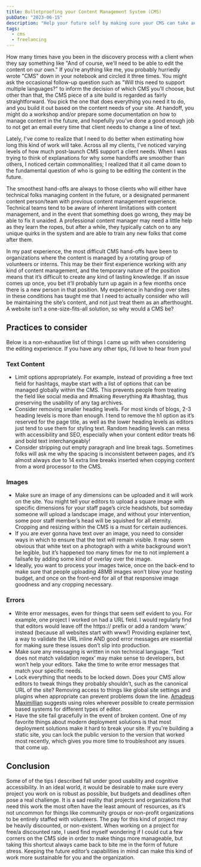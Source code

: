 ---
title: Bulletproofing your Content Management System (CMS)
pubDate: "2023-06-15"
description: "Help your future self by making sure your CMS can take anything clients throw at it."
tags:
  - cms
  - freelancing
---

How many times have you been in the discovery process with a client when they say something like "And of course, we'll need to be able to edit the content on our own." If you're anything like me, you probably hurriedly wrote "CMS" down in your notebook and circled it three times. You might ask the occasional follow-up question such as "Will this need to support multiple languages?" to inform the decision of which CMS you’ll choose, but other than that, the CMS piece of a site build is regarded as fairly straightforward. You pick the one that does everything you need it to do, and you build it out based on the content needs of your site. At handoff, you might do a workshop and/or prepare some documentation on how to manage content in the future, and hopefully you've done a good enough job to not get an email every time that client needs to change a line of text.

Lately, I've come to realize that I need to do better when estimating how long this kind of work will take. Across all my clients, I’ve noticed varying levels of how much post-launch CMS support a client needs. When I was trying to think of explanations for why some handoffs are smoother than others, I noticed certain commonalities; I realized that it all came down to the fundamental question of who is going to be editing the content in the future.

The smoothest hand-offs are always to those clients who will either have technical folks managing content in the future, or a designated permanent content person/team with previous content management experience. Technical teams tend to be aware of inherent limitations with content management, and in the event that something does go wrong, they may be able to fix it unaided. A professional content manager may need a little help as they learn the ropes, but after a while, they typically catch on to any unique quirks in the system and are able to train any new folks that come after them.

In my past experience, the most difficult CMS hand-offs have been to organizations where the content is managed by a rotating group of volunteers or interns. This may be their first experience working with any kind of content management, and the temporary nature of the position means that it’s difficult to create any kind of lasting knowledge. If an issue comes up once, you bet it’ll probably turn up again in a few months once there is a new person in that position. My experience in handing over sites in these conditions has taught me that I need to actually consider who will be maintaining the site’s content, and not just treat them as an afterthought. A website isn’t a one-size-fits-all solution, so why would a CMS be?

## Practices to consider

Below is a non-exhaustive list of things I came up with when considering the editing experience. If you have any other tips, I’d love to hear from you!

### Text Content

- Limit options appropriately. For example, instead of providing a free text field for hashtags, maybe start with a list of options that can be managed globally within the CMS. This prevents people from treating the field like social media and #making #everything #a #hashtag, thus preserving the usability of any tag archives.
- Consider removing smaller heading levels. For most kinds of blogs, 2-3 heading levels is more than enough. I tend to remove the h1 option as it’s reserved for the page title, as well as the lower heading levels as editors just tend to use them for styling text. Random heading levels can mess with accessibility and SEO, especially when your content editor treats h6 and bold text interchangeably!
- Consider stripping out empty paragraph and line break tags. Sometimes folks will ask me why the spacing is inconsistent between pages, and it’s almost always due to 14 extra line breaks inserted when copying content from a word processor to the CMS.

### Images

- Make sure an image of any dimensions can be uploaded and it will work on the site. You might tell your editors to upload a square image with specific dimensions for your staff page’s circle headshots, but someday someone will upload a landscape image, and without your intervention, some poor staff member’s head will be squished for all eternity. Cropping and resizing within the CMS is a must for certain audiences.
- If you are ever gonna have text over an image, you need to consider ways in which to ensure that the text will remain visible. It may seem obvious that white text on a photograph with a white background won’t be legible, but it’s happened too many times for me to not implement a failsafe by adding some kind of overlay over the image.
- Ideally, you want to process your images twice, once on the back-end to make sure that people uploading 48MB images won’t blow your hosting budget, and once on the front-end for all of that responsive image goodness and any cropping necessary.

### Errors

- Write error messages, even for things that seem self evident to you. For example, one project I worked on had a URL field. I would regularly find that editors would leave off the https:// prefix or add a random ‘www.’ instead (because all websites start with www!) Providing explainer text, a way to validate the URL inline AND good error messages are essential for making sure these issues don’t slip into production.
- Make sure any messaging is written in non technical language. ‘Text does not match validation regex’ may make sense to developers, but won’t help your editors. Take the time to write error messages that match your specific needs.
- Lock everything that needs to be locked down. Does your CMS allow editors to tweak things they probably shouldn’t, such as the canonical URL of the site? Removing access to things like global site settings and plugins when appropriate can prevent problems down the line. [Amadeus Maximillian](https://amxmln.com/) suggests using roles wherever possible to create permission based systems for different types of editor.
- Have the site fail gracefully in the event of broken content. One of my favorite things about modern deployment solutions is that most deployment solutions make it hard to break your site. If you're building a static site, you can lock the public version to the version that worked most recently, which gives you more time to troubleshoot any issues that come up.

## Conclusion

Some of of the tips I described fall under good usability and cognitive accessibility. In an ideal world, it would be desirable to make sure every project you work on is robust as possible, but budgets and deadlines often pose a real challenge. It is a sad reality that projects and organizations that need this work the most often have the least amount of resources, as it’s not uncommon for things like community groups or non-profit organizations to be entirely staffed with volunteers. The pay for this kind of project may be heavily discounted, or non-existent. When working on a project for free/a discounted rate, I used find myself wondering if I could cut a few corners on the CMS side in order to make things more manageable, but taking this shortcut always came back to bite me in the form of future stress. Keeping the future editor’s capabilities in mind can make this kind of work more sustainable for you and the organization.
